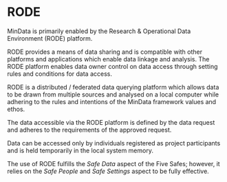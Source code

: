 # RODE

MinData is primarily enabled by the Research & Operational Data Environment (RODE) platform.

RODE provides a means of data sharing and is compatible with other platforms and applications which enable data linkage and analysis. The RODE platform enables data owner control on data access through setting rules and conditions for data access.

RODE is a distributed / federated data querying platform which allows data to be drawn from multiple sources and analysed on a local computer while adhering to the rules and intentions of the MinData framework values and ethos.

The data accessible via the RODE platform is defined by the data request and adheres to the requirements of the approved request.

Data can be accessed only by individuals registered as project participants and is held temporarily in the local system memory.

The use of RODE fulfills the _Safe Data_ aspect of the Five Safes; however, it relies on the _Safe People_ and _Safe Settings_ aspect to be fully effective.
